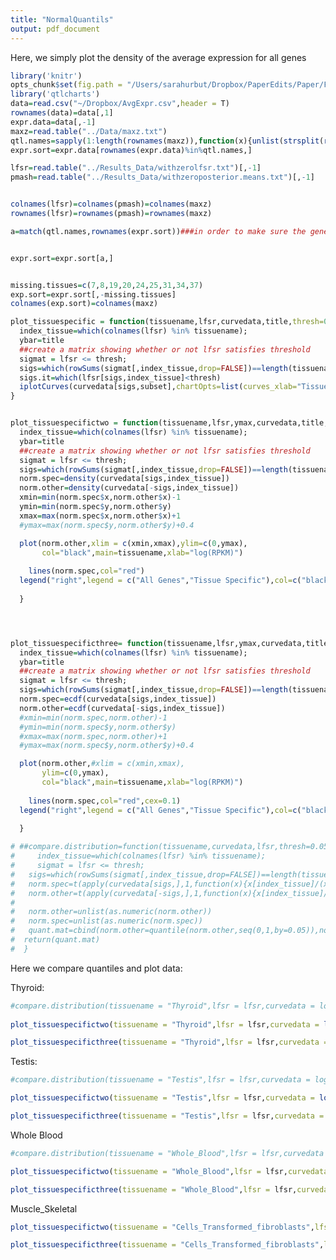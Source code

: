 ```yaml
---
title: "NormalQuantils"
output: pdf_document
---
```



Here, we simply plot the density of the average expression for all genes

```r

library('knitr')
opts_chunk$set(fig.path = "/Users/sarahurbut/Dropbox/PaperEdits/Paper/Figures/") 
library('qtlcharts')
data=read.csv("~/Dropbox/AvgExpr.csv",header = T)
rownames(data)=data[,1]
expr.data=data[,-1]
maxz=read.table("../Data/maxz.txt")
qtl.names=sapply(1:length(rownames(maxz)),function(x){unlist(strsplit(rownames(maxz)[x], "[_]"))[[1]]})
expr.sort=expr.data[rownames(expr.data)%in%qtl.names,]

lfsr=read.table("../Results_Data/withzerolfsr.txt")[,-1]
pmash=read.table("../Results_Data/withzeroposterior.means.txt")[,-1]


colnames(lfsr)=colnames(pmash)=colnames(maxz)
rownames(lfsr)=rownames(pmash)=rownames(maxz)

a=match(qtl.names,rownames(expr.sort))###in order to make sure the gene names are the same in both


expr.sort=expr.sort[a,]


missing.tissues=c(7,8,19,20,24,25,31,34,37)
exp.sort=expr.sort[,-missing.tissues]
colnames(exp.sort)=colnames(maxz)
```

```r
plot_tissuespecific = function(tissuename,lfsr,curvedata,title,thresh=0.05,subset=1:44){
  index_tissue=which(colnames(lfsr) %in% tissuename);
  ybar=title
  ##create a matrix showing whether or not lfsr satisfies threshold
  sigmat = lfsr <= thresh;
  sigs=which(rowSums(sigmat[,index_tissue,drop=FALSE])==length(tissuename) & rowSums(sigmat[,-index_tissue,drop=FALSE])==0)
  sigs.it=which(lfsr[sigs,index_tissue]<thresh)
  iplotCurves(curvedata[sigs,subset],chartOpts=list(curves_xlab="Tissue",curves_ylab=ybar))
}  


plot_tissuespecifictwo = function(tissuename,lfsr,ymax,curvedata,title,thresh=0.05,subset=1:44,exclude=0.01){
  index_tissue=which(colnames(lfsr) %in% tissuename);
  ybar=title
  ##create a matrix showing whether or not lfsr satisfies threshold
  sigmat = lfsr <= thresh;
  sigs=which(rowSums(sigmat[,index_tissue,drop=FALSE])==length(tissuename) & rowSums(sigmat[,-index_tissue,drop=FALSE])==0)##determine which are significant in only testis
  norm.spec=density(curvedata[sigs,index_tissue])
  norm.other=density(curvedata[-sigs,index_tissue])
  xmin=min(norm.spec$x,norm.other$x)-1
  ymin=min(norm.spec$y,norm.other$y)
  xmax=max(norm.spec$x,norm.other$x)+1
  #ymax=max(norm.spec$y,norm.other$y)+0.4

  plot(norm.other,xlim = c(xmin,xmax),ylim=c(0,ymax),
       col="black",main=tissuename,xlab="log(RPKM)")
  
    lines(norm.spec,col="red")
  legend("right",legend = c("All Genes","Tissue Specific"),col=c("black","red"),pch=c(1,1))
  
  } 




plot_tissuespecificthree= function(tissuename,lfsr,ymax,curvedata,title,thresh=0.05,subset=1:44,exclude=0.01){
  index_tissue=which(colnames(lfsr) %in% tissuename);
  ybar=title
  ##create a matrix showing whether or not lfsr satisfies threshold
  sigmat = lfsr <= thresh;
  sigs=which(rowSums(sigmat[,index_tissue,drop=FALSE])==length(tissuename) & rowSums(sigmat[,-index_tissue,drop=FALSE])==0)##determine which are significant in only testis
  norm.spec=ecdf(curvedata[sigs,index_tissue])
  norm.other=ecdf(curvedata[-sigs,index_tissue])
  #xmin=min(norm.spec,norm.other)-1
  #ymin=min(norm.spec$y,norm.other$y)
  #xmax=max(norm.spec,norm.other)+1
  #ymax=max(norm.spec$y,norm.other$y)+0.4

  plot(norm.other,#xlim = c(xmin,xmax),
       ylim=c(0,ymax),
       col="black",main=tissuename,xlab="log(RPKM)")
  
    lines(norm.spec,col="red",cex=0.1)
  legend("right",legend = c("All Genes","Tissue Specific"),col=c("black","red"),pch=c(1,1))
  
  } 

# ##compare.distribution=function(tissuename,curvedata,lfsr,thresh=0.05){
#     index_tissue=which(colnames(lfsr) %in% tissuename);
#     sigmat = lfsr <= thresh;
#   sigs=which(rowSums(sigmat[,index_tissue,drop=FALSE])==length(tissuename) & rowSums(sigmat[,-index_tissue,drop=FALSE])==0)
#   norm.spec=t(apply(curvedata[sigs,],1,function(x){x[index_tissue]/(x)}))##divide special tissue by other tissue effects for numsigxR matrix
#   norm.other=t(apply(curvedata[-sigs,],1,function(x){x[index_tissue]/(x)}))
# 
#   norm.other=unlist(as.numeric(norm.other))
#   norm.spec=unlist(as.numeric(norm.spec))
#   quant.mat=cbind(norm.other=quantile(norm.other,seq(0,1,by=0.05)),norm.spec=quantile(norm.spec,seq(0,1,by=0.05)))
#  return(quant.mat)
#  }
```

Here we compare quantiles and plot data:

Thyroid:
```r
#compare.distribution(tissuename = "Thyroid",lfsr = lfsr,curvedata = log(exp.sort),thresh = 0.05 )
  
plot_tissuespecifictwo(tissuename = "Thyroid",lfsr = lfsr,curvedata = log(exp.sort),title = "Test",thresh = 0.05,ymax=0.5 )

plot_tissuespecificthree(tissuename = "Thyroid",lfsr = lfsr,curvedata = log(exp.sort),title = "Test",thresh = 0.05,ymax=1 )

```

Testis:



```r
#compare.distribution(tissuename = "Testis",lfsr = lfsr,curvedata = log(exp.sort),thresh = 0.05)

plot_tissuespecifictwo(tissuename = "Testis",lfsr = lfsr,curvedata = log(exp.sort),title = "Test",thresh = 0.05 ,ymax=0.5)

plot_tissuespecificthree(tissuename = "Testis",lfsr = lfsr,curvedata = log(exp.sort),title = "Test",thresh = 0.05 ,ymax=1)
```

Whole Blood

```r
#compare.distribution(tissuename = "Whole_Blood",lfsr = lfsr,curvedata = log(exp.sort),thresh = 0.05 )

plot_tissuespecifictwo(tissuename = "Whole_Blood",lfsr = lfsr,curvedata = log(exp.sort),title = "Test",thresh = 0.05,ymax=0.5)

plot_tissuespecificthree(tissuename = "Whole_Blood",lfsr = lfsr,curvedata = log(exp.sort),title = "Test",thresh = 0.05 ,ymax=1)
```

Muscle_Skeletal
```r
plot_tissuespecifictwo(tissuename = "Cells_Transformed_fibroblasts",lfsr = lfsr,curvedata = log(exp.sort),title = "Test",thresh = 0.05,ymax=0.5)

plot_tissuespecificthree(tissuename = "Cells_Transformed_fibroblasts",lfsr = lfsr,curvedata = log(exp.sort),title = "Test",thresh = 0.05 ,ymax=1)
```





